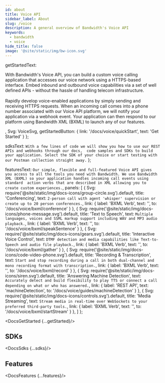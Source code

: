 ```yaml
---
id: about
title: Voice API
sidebar_label: About
slug: /voice
description: A general overview of Bandwidth's Voice API
keywords:
  - bandwidth
  - voice
hide_title: false
image: '@site/static/img/bw-icon.svg'
---
```



  getStartedText: <p>With Bandwidth's Voice API, you can build a custom voice calling application that accesses our voice network using a HTTPS-based interface.
    Embed inbound and outbound voice capabilities via a set of well defined APIs - without the hassle of handling telecom infrastructure.
    <br/><br/>
    Rapidly develop voice-enabled applications by simply sending and receiving HTTPS requests.
    When an incoming call comes into a phone number associated with our Voice API platform, we will notify your application via a webhook event.
    Your application can then respond to our platform using Bandwidth XML (BXML) to launch any of our features.</p>,
  Svg: VoiceSvg,
  getStartedButton: {
    link: '/docs/voice/quickStart',
    text: 'Get Started'
  }
};

  sdksText: `With a few lines of code we will show you how to use our REST APIs and webhooks through our docs, 
    code samples and SDKs to build your application.
    Select the SDK of your choice or start testing with our Postman collection straight away.`
};

  featuresText: `Our simple, flexible and full-featured Voice API gives you access to all the tools you need with Bandwidth.
    We use Bandwidth XML (BXML) so your application handles incoming call events using standard 
    action verbs that are described in XML allowing you to create custom experiences.`,
  panels: [
    {
      Svg: require('@site/static/img/docs-icons/group-circle.svg').default,
      title: 'Conferencing',
      text: `2-person call with agent 'whisper' supervision or create up to 20 person conferences.`,
      link: {
        label: 'BXML Verb',
        text: '<Conference>',
        to: '/docs/voice/bxml/conference'
      }
    },
    {
      Svg: require('@site/static/img/docs-icons/phone-message.svg').default,
      title: 'Text to Speech',
      text: `Multiple languages, voices and SSML markup support including WAV and MP3 audio playback.`,
      link: {
        label: 'BXML Verb',
        text: '<Speak Sentence>',
        to: '/docs/voice/bxml/speakSentence'
      }
    },
    {
      Svg: require('@site/static/img/docs-icons/gears.svg').default,
      title: 'Interactive Voice Control',
      text: `DTMF detection and media capabilities like Text-to-Speech and audio file playback.`,
      link: {
        label: 'BXML Verb',
        text: '<Gather>',
        to: '/docs/voice/bxml/gather'
      }
    },
    {
      Svg: require('@site/static/img/docs-icons/code-video-phone.svg').default,
      title: 'Recording & Transcription',
      text: `Start and stop recording during a call in both dual-channel and mono recording format with transcription.`,
      link: {
        label: 'BXML Verb',
        text: '<Record>',
        to: '/docs/voice/bxml/record'
      }
    },
    {
      Svg: require('@site/static/img/docs-icons/siren.svg').default,
      title: 'Answering Machine Detection',
      text: `Accurately detect and build flexibility to play TTS or connect a call depending on what or who has answered.`,
      link: {
        label: 'REST API',
        text: 'machineDetection',
        to: '/docs/voice/guides/machineDetection'
      }
    },
    {
      Svg: require('@site/static/img/docs-icons/controls.svg').default,
      title: 'Media Streaming',
      text: `Stream media in real-time over WebSockets to your preferred third-party tools.`,
      link: {
        label: 'BXML Verb',
        text: '<Start Stream>',
        to: '/docs/voice/bxml/startStream'
      }
    },
  ]
};

<DocsGetStarted {...getStarted}/>

## SDKs

<DocsSdks {...sdks}/>

## Features

<DocsFeatures {...features}/>